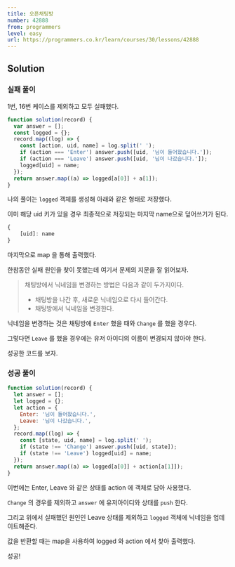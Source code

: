 ```yaml
---
title: 오픈채팅방
number: 42888
from: programmers
level: easy
url: https://programmers.co.kr/learn/courses/30/lessons/42888
---
```


## Solution

### 실패 풀이

1번, 16번 케이스를 제외하고 모두 실패했다.

```js
function solution(record) {
  var answer = [];
  const logged = {};
  record.map((log) => {
    const [action, uid, name] = log.split(' ');
    if (action === 'Enter') answer.push([uid, '님이 들어왔습니다.']);
    if (action === 'Leave') answer.push([uid, '님이 나갔습니다.']);
    logged[uid] = name;
  });
  return answer.map((a) => logged[a[0]] + a[1]);
}
```

나의 풀이는 `logged` 객체를 생성해 아래와 같은 형태로 저장했다.

이미 해당 uid 키가 있을 경우 최종적으로 저장되는 마지막 name으로 덮어쓰기가 된다.

```js
{
	[uid]: name
}
```

마지막으로 map 을 통해 출력했다.

한참동안 실패 원인을 찾이 못했는데 여기서 문제의 지문을 잘 읽어보자.

> 채팅방에서 닉네임을 변경하는 방법은 다음과 같이 두가지이다.
>
> - 채팅방을 나간 후, 새로운 닉네임으로 다시 들어간다.
> - 채팅방에서 닉네임을 변경한다.

닉네임을 변경하는 것은 채팅방에 `Enter` 했을 때와 `Change` 를 했을 경우다.

그렇다면 `Leave` 를 했을 경우에는 유저 아이디의 이름이 변경되지 않아야 한다.

성공한 코드를 보자.

### 성공 풀이

```js
function solution(record) {
  let answer = [];
  let logged = {};
  let action = {
    Enter: '님이 들어왔습니다.',
    Leave: '님이 나갔습니다.',
  };
  record.map((log) => {
    const [state, uid, name] = log.split(' ');
    if (state !== 'Change') answer.push([uid, state]);
    if (state !== 'Leave') logged[uid] = name;
  });
  return answer.map((a) => logged[a[0]] + action[a[1]]);
}
```

이번에는 Enter, Leave 와 같은 상태를 action 에 객체로 담아 사용했다.

`Change` 의 경우를 제외하고 `answer` 에 유저아이디와 상태를 `push` 한다.

그리고 위에서 실패했던 원인인 Leave 상태를 제외하고 `logged` 객체에 닉네임을 업데이트해준다.

값을 반환할 때는 map을 사용하여 logged 와 action 에서 찾아 출력했다.

성공!
